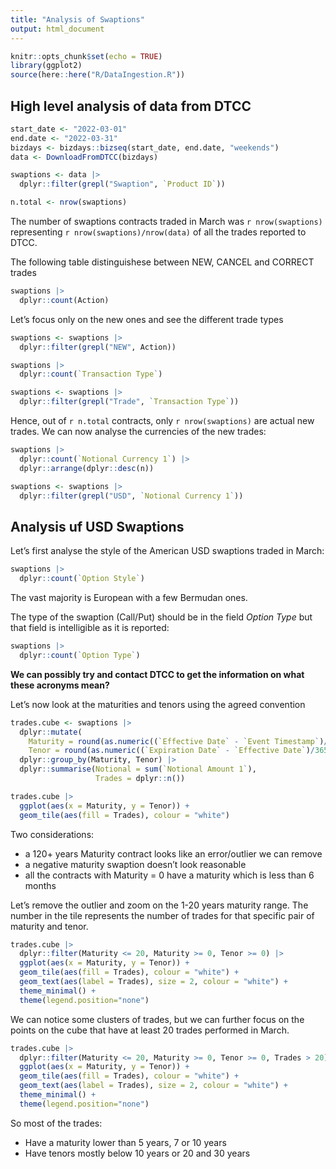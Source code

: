 ```yaml
---
title: "Analysis of Swaptions"
output: html_document
---
```


```r
knitr::opts_chunk$set(echo = TRUE)
library(ggplot2)
source(here::here("R/DataIngestion.R"))
```

## High level analysis of data from DTCC

```r
start_date <- "2022-03-01"
end.date <- "2022-03-31"
bizdays <- bizdays::bizseq(start_date, end.date, "weekends")
data <- DownloadFromDTCC(bizdays)
```

```r
swaptions <- data |> 
  dplyr::filter(grepl("Swaption", `Product ID`))

n.total <- nrow(swaptions)
```

The number of swaptions contracts traded in March was `r nrow(swaptions)` representing `r nrow(swaptions)/nrow(data)` of all the trades reported to DTCC.

The following table distinguishese between NEW, CANCEL and CORRECT trades

```r
swaptions |> 
  dplyr::count(Action)
```

Let's focus only on the new ones and see the different trade types

```r
swaptions <- swaptions |> 
  dplyr::filter(grepl("NEW", Action))

swaptions |> 
  dplyr::count(`Transaction Type`)
```

```r
swaptions <- swaptions |> 
  dplyr::filter(grepl("Trade", `Transaction Type`))
```


Hence, out of `r n.total` contracts, only `r nrow(swaptions)` are actual new trades. 
We can now analyse the currencies of the new trades:

```r
swaptions |> 
  dplyr::count(`Notional Currency 1`) |> 
  dplyr::arrange(dplyr::desc(n))
```

```r
swaptions <- swaptions |> 
  dplyr::filter(grepl("USD", `Notional Currency 1`))
```


## Analysis uf USD Swaptions

Let's first analyse the style of the American USD swaptions traded in March:

```r
swaptions |> 
  dplyr::count(`Option Style`)
```
The vast majority is European with a few Bermudan ones.

The type of the swaption (Call/Put) should be in the field *Option Type* but that field is intelligible as it is reported:

```r
swaptions |> 
  dplyr::count(`Option Type`)
```

**We can possibly try and contact DTCC to get the information on what these acronyms mean?**

Let's now look at the maturities and tenors using the agreed convention

```r
trades.cube <- swaptions |> 
  dplyr::mutate(
    Maturity = round(as.numeric((`Effective Date` - `Event Timestamp`)/365),0),
    Tenor = round(as.numeric((`Expiration Date` - `Effective Date`)/365),0)) |>
  dplyr::group_by(Maturity, Tenor) |> 
  dplyr::summarise(Notional = sum(`Notional Amount 1`),
                   Trades = dplyr::n())  

trades.cube |> 
  ggplot(aes(x = Maturity, y = Tenor)) + 
  geom_tile(aes(fill = Trades), colour = "white")
```
Two considerations:

- a 120+ years Maturity contract looks like an error/outlier we can remove
- a negative maturity swaption doesn't look reasonable
- all the contracts with Maturity = 0 have a maturity which is less than 6 months

Let's remove the outlier and zoom on the 1-20 years maturity range. The number in the tile represents the number of trades for that specific pair of maturity and tenor.

```r
trades.cube |> 
  dplyr::filter(Maturity <= 20, Maturity >= 0, Tenor >= 0) |> 
  ggplot(aes(x = Maturity, y = Tenor)) + 
  geom_tile(aes(fill = Trades), colour = "white") +
  geom_text(aes(label = Trades), size = 2, colour = "white") + 
  theme_minimal() + 
  theme(legend.position="none")
```

We can notice some clusters of trades, but we can further focus on the points on the cube that have at least 20 trades performed in March.

```r
trades.cube |> 
  dplyr::filter(Maturity <= 20, Maturity >= 0, Tenor >= 0, Trades > 20) |> 
  ggplot(aes(x = Maturity, y = Tenor)) + 
  geom_tile(aes(fill = Trades), colour = "white") +
  geom_text(aes(label = Trades), size = 2, colour = "white") + 
  theme_minimal() + 
  theme(legend.position="none")
```
So most of the trades:

  - Have a maturity lower than 5 years, 7 or 10 years
  - Have tenors mostly below 10 years or 20 and 30 years
